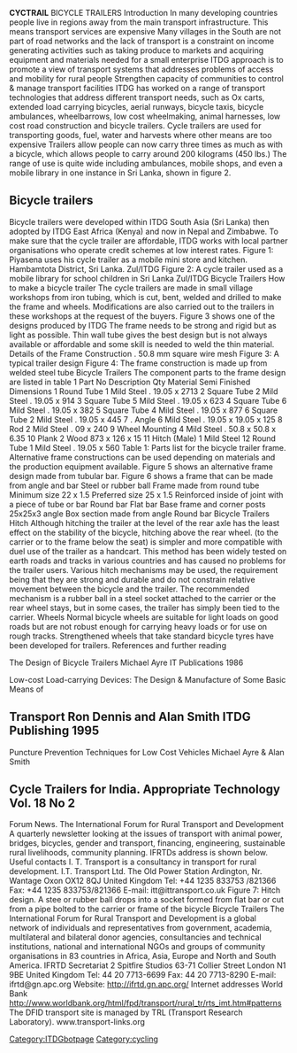'''CYCTRAIL'''
BICYCLE TRAILERS Introduction  In many developing countries people live in regions away from the main transport infrastructure. This means transport services are expensive Many villages in the South are not part of road networks and the lack of transport is a constraint on income generating activities such as taking produce to markets and acquiring equipment and materials needed for a small enterprise  ITDG approach is to promote a view of transport systems that addresses problems of access and mobility for rural people  Strengthen capacity of communities to control &amp; manage transport facilities  ITDG has worked on a range of transport technologies that address different transport needs, such as Ox carts, extended load carrying bicycles, aerial runways, bicycle taxis, bicycle ambulances, wheelbarrows, low cost wheelmaking, animal harnesses, low cost road construction and bicycle trailers. Cycle trailers are used for transporting goods, fuel, water and harvests where other means are too expensive Trailers allow people can now carry three times as much as with a bicycle, which allows people to carry around 200 kilograms (450 lbs.) The range of use is quite wide including ambulances, mobile shops, and even a mobile library in one instance in Sri Lanka, shown in figure 2. 
==Bicycle trailers ==
Bicycle trailers were developed within ITDG South Asia (Sri Lanka) then adopted by ITDG East Africa (Kenya) and now in Nepal and Zimbabwe. To make sure that the cycle trailer are affordable, ITDG works with local partner organisations who operate credit schemes at low interest rates.  Figure 1: Piyasena uses his cycle trailer as a mobile mini store and kitchen. Hambamtota District, Sri Lanka. Zul/ITDG Figure 2: A cycle trailer used as a mobile library for school children in Sri Lanka Zul/ITDG 
Bicycle Trailers   How to make a bicycle trailer  The cycle trailers are made in small village workshops from iron tubing, which is cut, bent, welded and drilled to make the frame and wheels. Modifications are also carried out to the trailers in these workshops at the request of the buyers.   Figure 3 shows one of the designs produced by ITDG The frame needs to be strong and rigid but as light as possible. Thin wall tube gives the best design but is not always available or affordable and some skill is needed to weld the thin material. Details of the Frame Construction  .   50.8 mm square wire mesh Figure 3: A typical trailer design Figure 4: The frame construction is made up from welded steel tube 
Bicycle Trailers   The component parts to the frame design are listed in table 1  Part No Description  Qty Material Semi Finished Dimensions 1  Round Tube   1 Mild Steel . 19.05 x 2713 2  Square Tube   2 Mild Steel . 19.05 x 914 3  Square Tube  5 Mild Steel . 19.05 x 623 4  Square Tube  6 Mild Steel . 19.05 x 382 5  Square Tube  4 Mild Steel . 19.05 x 877 6  Square Tube  2 Mild Steel . 19.05 x 445 7  . Angle  6 Mild Steel . 19.05 x 19.05 x 125 8  Rod  2 Mild Steel . 09 x 240 9  Wheel Mounting   4 Mild Steel . 50.8 x 50.8 x 6.35 10  Plank   2 Wood  873 x 126 x 15 11  Hitch (Male)  1 Mild Steel 12  Round Tube  1 Mild Steel . 19.05 x 560 Table 1: Parts list for the bicycle trailer frame.  Alternative frame constructions can be used depending on materials and the production equipment available.  Figure 5 shows an alternative frame design made from tubular bar.  Figure 6 shows a frame that can be made from angle and bar  Steel or rubber ball  Frame made from round tube Minimum size 22 x 1.5 Preferred size 25 x 1.5 Reinforced inside of joint with a piece of tube or bar  Round bar Flat bar Base frame and corner posts 25x25x3 angle Box section made from angle  Round bar 
Bicycle Trailers   Hitch Although hitching the trailer at the level of the rear axle has the least effect on the stability of the bicycle, hitching above the rear wheel. (to the carrier or to the frame below the seat) is simpler and more compatible with duel use of the trailer as a handcart. This method has been widely tested on earth roads and tracks in various countries and has caused no problems for the trailer users. Various hitch mechanisms may be used, the requirement being that they are strong and durable and do not constrain relative movement between the bicycle and the trailer. The recommended mechanism is a rubber ball in a steel socket attached to the carrier or the rear wheel stays, but in some cases, the trailer has simply been tied to the carrier. Wheels Normal bicycle wheels are suitable for light loads on good roads but are not robust enough for carrying heavy loads or for use on rough tracks. Strengthened wheels that take standard bicycle tyres have been developed for trailers. References and further reading 

The Design of Bicycle Trailers Michael Ayre IT Publications 1986 

Low-cost Load-carrying Devices: The Design &amp; Manufacture of Some Basic Means of 
==Transport Ron Dennis and Alan Smith ITDG Publishing 1995==
Puncture Prevention Techniques for Low Cost Vehicles Michael Ayre &amp; Alan Smith 
== Cycle Trailers for India. Appropriate Technology Vol. 18 No 2 ==
Forum News. The International Forum for Rural Transport and Development  A quarterly newsletter looking at the issues of transport with animal power, bridges, bicycles, gender and transport, financing, engineering, sustainable rural livelihoods, community planning. IFRTDs address is shown below.  Useful contacts  I. T. Transport is a consultancy in transport for rural development. I.T. Transport Ltd. The Old Power Station Ardington, Nr. Wantage Oxon OX12 8QJ United Kingdom Tel: +44 1235 833753 /821366 Fax: +44 1235 833753/821366 E-mail:  itt@ittransport.co.uk  Figure 7: Hitch design. A stee or rubber ball drops into a socket formed from flat bar or cut from a pipe bolted to the carrier or frame of the bicycle 
Bicycle Trailers   The International Forum for Rural Transport and Development is a global network of individuals and representatives from government, academia, multilateral and bilateral donor agencies, consultancies and technical institutions, national and international NGOs and groups of community organisations in 83 countries in Africa, Asia, Europe and North and South America. IFRTD Secretariat 2 Spitfire Studios 63-71 Collier Street London N1 9BE United Kingdom Tel: 44 20 7713-6699  Fax: 44 20 7713-8290 E-mail:  ifrtd@gn.apc.org Website:  http://ifrtd.gn.apc.org/ Internet addresses  World Bank http://www.worldbank.org/html/fpd/transport/rural_tr/rts_imt.htm#patterns The DFID transport site is managed by TRL (Transport Research Laboratory).   www.transport-links.org 
[[Category:ITDGbotpage]] [[Category:cycling]]